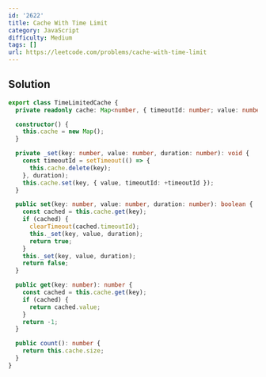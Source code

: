 ```yaml
---
id: '2622'
title: Cache With Time Limit
category: JavaScript
difficulty: Medium
tags: []
url: https://leetcode.com/problems/cache-with-time-limit
---
```


## Solution

```typescript filename="solution.ts" copy
export class TimeLimitedCache {
  private readonly cache: Map<number, { timeoutId: number; value: number }>;

  constructor() {
    this.cache = new Map();
  }

  private _set(key: number, value: number, duration: number): void {
    const timeoutId = setTimeout(() => {
      this.cache.delete(key);
    }, duration);
    this.cache.set(key, { value, timeoutId: +timeoutId });
  }

  public set(key: number, value: number, duration: number): boolean {
    const cached = this.cache.get(key);
    if (cached) {
      clearTimeout(cached.timeoutId);
      this._set(key, value, duration);
      return true;
    }
    this._set(key, value, duration);
    return false;
  }

  public get(key: number): number {
    const cached = this.cache.get(key);
    if (cached) {
      return cached.value;
    }
    return -1;
  }

  public count(): number {
    return this.cache.size;
  }
}
```


